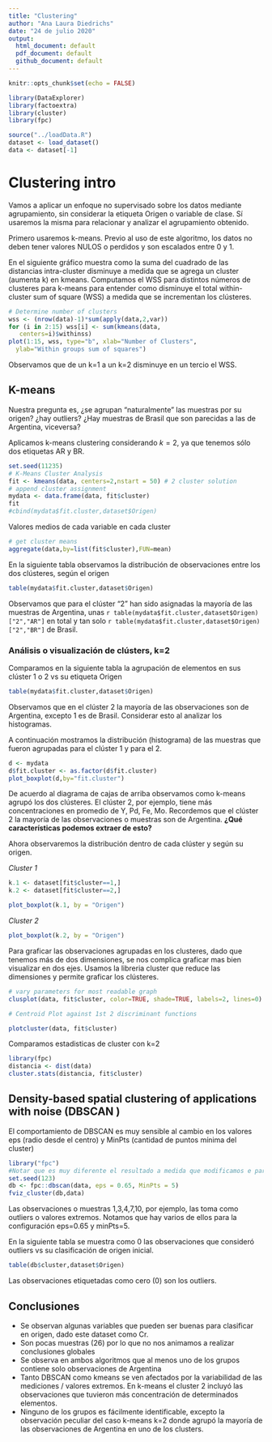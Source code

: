 ```yaml
---
title: "Clustering"
author: "Ana Laura Diedrichs"
date: "24 de julio 2020"
output:
  html_document: default
  pdf_document: default
  github_document: default
---
```


```r
knitr::opts_chunk$set(echo = FALSE)
```

```r
library(DataExplorer)
library(factoextra)
library(cluster)
library(fpc)

```


```r

source("../loadData.R")
dataset <- load_dataset()
data <- dataset[-1]

```
# Clustering intro

Vamos a aplicar un enfoque no supervisado sobre los datos mediante agrupamiento, sin considerar la etiqueta Origen o variable de clase. Sí usaremos la misma para relacionar y analizar el agrupamiento obtenido.


Primero usaremos k-means. Previo al uso de este algoritmo, los datos no deben tener valores NULOS o perdidos y son escalados entre 0 y 1.

En el siguiente gráfico muestra como la suma del cuadrado de las distancias intra-cluster disminuye a medida que se agrega un cluster (aumenta k) en kmeans. Computamos el WSS para distintos números de clusteres para k-means para entender como disminuye el total within-cluster sum of square (WSS) a medida que se incrementan los clústeres.

```r
# Determine number of clusters
wss <- (nrow(data)-1)*sum(apply(data,2,var))
for (i in 2:15) wss[i] <- sum(kmeans(data, 
   centers=i)$withinss)
plot(1:15, wss, type="b", xlab="Number of Clusters",
  ylab="Within groups sum of squares")
```

Observamos que de un k=1 a un k=2 disminuye en un tercio el WSS. 

## K-means

Nuestra pregunta es, ¿se agrupan "naturalmente" las muestras por su origen? ¿hay outliers? ¿Hay muestras de Brasil que son parecidas a las de Argentina, viceversa?

Aplicamos k-means clustering considerando $k=2$, ya que tenemos sólo dos etiquetas AR y BR. 

```r
set.seed(11235)
# K-Means Cluster Analysis
fit <- kmeans(data, centers=2,nstart = 50) # 2 cluster solution
# append cluster assignment
mydata <- data.frame(data, fit$cluster)
fit
#cbind(mydata$fit.cluster,dataset$Origen)
```

Valores medios de cada variable en cada cluster

```r
# get cluster means 
aggregate(data,by=list(fit$cluster),FUN=mean)

```

En la siguiente tabla observamos la distribución de observaciones entre los dos clústeres, según el origen
```r
table(mydata$fit.cluster,dataset$Origen)
```

Observamos que para el clúster "2" han sido asignadas la mayoría de las muestras de Argentina, unas `r table(mydata$fit.cluster,dataset$Origen)["2","AR"]` en total y tan solo `r table(mydata$fit.cluster,dataset$Origen)["2","BR"]` de Brasil.


### Análisis o visualización de clústers, k=2

Comparamos en la siguiente tabla la agrupación de elementos en sus clúster 1 o 2 vs su etiqueta Origen

```r
table(mydata$fit.cluster,dataset$Origen)
```

Observamos que en el clúster 2 la mayoría de las observaciones son de Argentina, excepto 1 es de Brasil. Considerar esto al analizar los histogramas.

A continuación mostramos la distribución (histograma) de las muestras que fueron agrupadas para el clúster 1 y para el 2.

```r
d <- mydata
d$fit.cluster <- as.factor(d$fit.cluster)
plot_boxplot(d,by="fit.cluster")
```

De acuerdo al diagrama de cajas de arriba observamos como k-means agrupó los dos clústeres. El clúster 2, por ejemplo, tiene más concentraciones en promedio de Y, Pd, Fe, Mo. Recordemos que el clúster 2 la mayoría de las observaciones o muestras son de Argentina. **¿Qué características podemos extraer de esto?**

Ahora observaremos la distribución dentro de cada clúster y según su origen.


*Cluster 1*

```r
k.1 <- dataset[fit$cluster==1,]
k.2 <- dataset[fit$cluster==2,]
```

```r
plot_boxplot(k.1, by = "Origen")
```

*Cluster 2*

```r
plot_boxplot(k.2, by = "Origen")
```

Para graficar las observaciones agrupadas en los clusteres, dado que tenemos más de dos dimensiones, se nos complica graficar mas bien visualizar en dos ejes. Usamos la libreria cluster que reduce las dimensiones y permite graficar los clústeres.

```r

# vary parameters for most readable graph
clusplot(data, fit$cluster, color=TRUE, shade=TRUE, labels=2, lines=0)

# Centroid Plot against 1st 2 discriminant functions

plotcluster(data, fit$cluster)
```





Comparamos estadisticas de cluster con k=2

```r
library(fpc)
distancia <- dist(data)
cluster.stats(distancia, fit$cluster)
```


## Density-based spatial clustering of applications with noise (DBSCAN ) 

El comportamiento de DBSCAN es muy sensible al cambio en los valores eps (radio desde el centro) y MinPts (cantidad de puntos mínima del cluster)

```r
library("fpc")
#Notar que es muy diferente el resultado a medida que modificamos e parametro eps y MinPts.
set.seed(123)
db <- fpc::dbscan(data, eps = 0.65, MinPts = 5)
fviz_cluster(db,data)


```
Las observaciones o muestras 1,3,4,7,10, por ejemplo, las toma como outliers o valores extremos. Notamos que hay varios de ellos para la configuración eps=0.65 y minPts=5. 

En la siguiente tabla se muestra como 0 las observaciones que consideró outliers vs su clasificación de origen inicial.

```r
table(db$cluster,dataset$Origen)
```

Las observaciones etiquetadas como cero (0) son los outliers.


## Conclusiones

* Se observan algunas variables que pueden ser buenas para clasificar en origen, dado este dataset como Cr.
* Son pocas muestras (26) por lo que no nos animamos a realizar conclusiones globales
* Se observa en ambos algoritmos que al menos uno de los grupos contiene solo observaciones de Argentina
* Tanto DBSCAN como kmeans se ven afectados por la variabilidad de las mediciones / valores extremos. En k-means el cluster 2 incluyó las observaciones que tuvieron más concentración de determinados elementos.
* Ninguno de los grupos es fácilmente identificable, excepto la observación peculiar del caso k-means k=2 donde agrupó la mayoría de las observaciones de Argentina en uno de los clusters.

